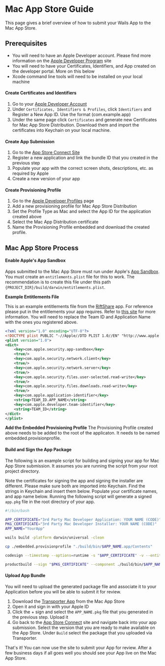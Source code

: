 # Mac App Store Guide

This page gives a brief overview of how to submit your Wails App to the Mac App Store. 

## Prerequisites

- You will need to have an Apple Developer account. Please find more information on the [Apple Developer Program](https://developer.apple.com/support/compare-memberships/) site
- You will need to have your Certificates, Identifiers, and App created on the developer portal. More on this below
- Xcode command line tools will need to be installed on your local machine

#### Create Certificates and Identifiers

1. Go to your [Apple Developer Account](https://developer.apple.com/account/)
2. Under `Certificates, Identifiers & Profiles`, click `Identifiers` and Register a New App ID. Use the format (com.example.app)
3. Under the same page click `Certificates` and generate new Certificates for Mac App Store Distribution.  Download them and import the certificates into Keychain on your local machine. 

#### Create App Submission

1. Go to the [App Store Connect Site](https://appstoreconnect.apple.com/apps)
2. Register a new application and link the bundle ID that you created in the previous step 
3. Populate your app with the correct screen shots, descriptions, etc. as required by Apple
4. Create a new version of your app

#### Create Provisioning Profile
1. Go to the [Apple Developer Profiles](https://developer.apple.com/account/resources/profiles/list) page
2. Add a new provisioning profile for Mac App Store Distribution
3. Set the Profile Type as Mac and select the App ID for the application created above
4. Select the Mac App Distribution certificate
5. Name the Provisioning Profile embedded and download the created profile.

## Mac App Store Process

#### Enable Apple's App Sandbox

Apps submitted to the Mac App Store must run under Apple's [App Sandbox](https://developer.apple.com/app-sandboxing/). You must create an `entitlements.plist` file for this to work. The recommendation is to create this file under this path `{PROJECT_DIR}/build/darwin/entitlements.plist`. 

**Example Entitlements File**

This is an example entitlements file from the [RiftShare](https://github.com/achhabra2/riftshare) app. For reference please put in the entitlements your app requires. Refer to [this site](https://developer.apple.com/documentation/bundleresources/entitlements) for more information. You will need to replace the Team ID and Application Name with the ones you registered above.

```xml title="entitlements.plist"
<?xml version="1.0" encoding="UTF-8"?>
<!DOCTYPE plist PUBLIC "-//Apple//DTD PLIST 1.0//EN" "http://www.apple.com/DTDs/PropertyList-1.0.dtd">
<plist version="1.0">
<dict>
    <key>com.apple.security.app-sandbox</key>
    <true/>
    <key>com.apple.security.network.client</key>
    <true/>
    <key>com.apple.security.network.server</key>
    <true/>
    <key>com.apple.security.files.user-selected.read-write</key>
    <true/>
    <key>com.apple.security.files.downloads.read-write</key>
    <true/>
    <key>com.apple.application-identifier</key>
    <string>TEAM_ID.APP_NAME</string>
    <key>com.apple.developer.team-identifier</key>
    <string>TEAM_ID</string>
</dict>
</plist>
```

**Add the Embedded Provisioning Profile**
The Provisioning Profile created above needs to be added to the root of the applicaton. It needs to be named embedded.provisionprofile.

#### Build and Sign the App Package

The following is an example script for building and signing your app for Mac App Store submission. It assumes you are running the script from your root project directory. 

Note the certificates for signing the app and signing the installer are different. Please make sure both are imported into Keychain. Find the strings in Keychain and insert them below. Populate your certificate names, and app name below. Running the following script will generate a signed `app.pkg` file in the root directory of your app. 

```bash title="macappstore-build.sh"
#!/bin/bash

APP_CERTIFICATE="3rd Party Mac Developer Application: YOUR NAME (CODE)"
PKG_CERTIFICATE="3rd Party Mac Developer Installer: YOUR NAME (CODE)"
APP_NAME="YourApp"

wails build -platform darwin/universal -clean

cp ./embedded.provisionprofile "./build/bin/$APP_NAME.app/Contents"

codesign --timestamp --options=runtime -s "$APP_CERTIFICATE" -v --entitlements ./build/darwin/entitlements.plist ./build/bin/$APP_NAME.app

productbuild --sign "$PKG_CERTIFICATE" --component ./build/bin/$APP_NAME.app /Applications ./$APP_NAME.pkg
```

#### Upload App Bundle

You will need to upload the generated package file and associate it to your Application before you will be able to submit it for review. 

1. Download the [Transporter App](https://apps.apple.com/us/app/transporter/id1450874784) from the Mac App Store
2. Open it and sign in with your Apple ID
3. Click the + sign and select the `APP_NAME.pkg` file that you generated in the previous step. Upload it
4. Go back to the [App Store Connect](https://appstoreconnect.apple.com/apps) site and navigate back into your app submission. Select the version that you are ready to make available on the App Store. Under `Build` select the package that you uploaded via Transporter. 

That's it! You can now use the site to submit your App for review. After a few business days if all goes well you should see your App live on the Mac App Store. 
